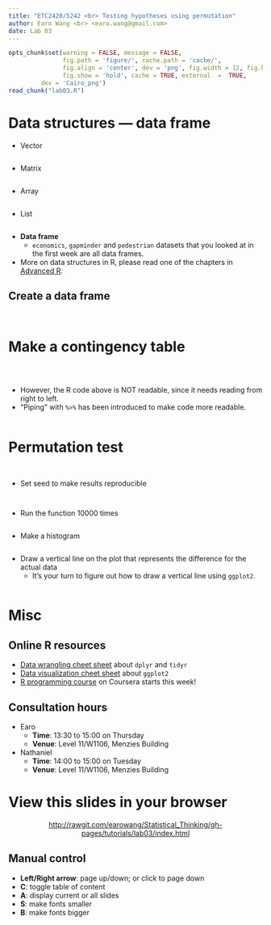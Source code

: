 ```yaml
---
title: "ETC2420/5242 <br> Testing hypotheses using permutation"
author: Earo Wang <br> <earo.wang@gmail.com>
date: Lab 03
---
```


```r
opts_chunk$set(warning = FALSE, message = FALSE, 
			   fig.path = 'figure/', cache.path = 'cache/', 
			   fig.align = 'center', dev = 'png', fig.width = 12, fig.height = 7, 
			   fig.show = 'hold', cache = TRUE, external  =  TRUE,
         dev = 'Cairo_png')
read_chunk("lab03.R")
```

# Data structures --- data frame

* Vector
```r
```
* Matrix
```r
```
* Array
```r
```
* List
```r
```
* **Data frame**
    + `economics`, `gapminder` and `pedestrian` datasets that you looked at in the
      first week are all data frames.
* More on data structures in R, please read one of the chapters in [Advanced R](http://adv-r.had.co.nz/Data-structures.html).

## Create a data frame

```r
```

```r
```

# Make a contingency table

```r
```

<center>
```r
```
</center>

```r
```

* However, the R code above is NOT readable, since it needs reading from right to left.
* "Piping" with `%>%` has been introduced to make code more readable.

```r
```

# Permutation test

```r
```

```r
```

* Set seed to make results reproducible

```r
```

```r
```

* Run the function 10000 times

```r
```

* Make a histogram

```r
```

* Draw a vertical line on the plot that represents the difference for the actual data
    + It's your turn to figure out how to draw a vertical line using `ggplot2`.

```r
```

# Misc

## Online R resources

* [Data wrangling cheet sheet](https://www.rstudio.com/wp-content/uploads/2015/02/data-wrangling-cheatsheet.pdf)
  about `dplyr` and `tidyr`
* [Data visualization cheet sheet](https://www.rstudio.com/wp-content/uploads/2015/03/ggplot2-cheatsheet.pdf)
  about `ggplot2`
* [R programming course](https://www.coursera.org/learn/r-programming) on Coursera starts this week!

## Consultation hours

* Earo
    * **Time**: 13:30 to 15:00 on Thursday
    * **Venue**: Level 11/W1106, Menzies Building
* Nathaniel
    * **Time**: 14:00 to 15:00 on Tuesday
    * **Venue**: Level 11/W1106, Menzies Building

# View this slides in your browser

<center>
<http://rawgit.com/earowang/Statistical_Thinking/gh-pages/tutorials/lab03/index.html>
</center>

## Manual control
* **Left/Right arrow**: page up/down; or click to page down
* **C**: toggle table of content
* **A**: display current or all slides
* **S**: make fonts smaller
* **B**: make fonts bigger

<meta name="copyright" content="LICENSE: CC BY-NC 3.0 US" />
